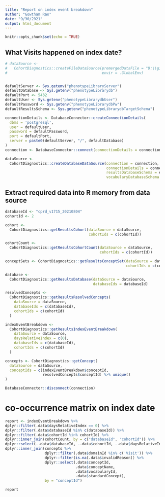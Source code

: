 ```yaml
---
title: "Report on index event breakdown"
author: "Gowtham Rao"
date: "9/30/2021"
output: html_document
---
```


```r
knitr::opts_chunk$set(echo = TRUE)
```

## What Visits happened on index date?


```r
# dataSource <-
#   CohortDiagnostics::createFileDataSource(premergedDataFile = "D:\\git\\github\\gowthamrao\\CohortDiagnostics\\CohortDiagnostics\\inst\\shiny\\DiagnosticsExplorer\\data\\PreMerged.RData",
#                                           envir = .GlobalEnv)


defaultServer <- Sys.getenv("phenotypeLibraryServer")
defaultDatabase <- Sys.getenv("phenotypeLibrarydb")
defaultPort <- 5432
defaultUser <- Sys.getenv("phenotypeLibrarydbUser")
defaultPassword <- Sys.getenv("phenotypeLibrarydbPw")
defaultResultsSchema <- Sys.getenv("phenotypeLibrarydbTargetSchema")

connectionDetails <- DatabaseConnector::createConnectionDetails(
  dbms = 'postgresql',
  user = defaultUser,
  password = defaultPassword,
  port = defaultPort,
  server = paste0(defaultServer, "/", defaultDatabase)
)
connection <- DatabaseConnector::connect(connectionDetails = connectionDetails)

dataSource <-
  CohortDiagnostics::createDatabaseDataSource(connection = connection,
                                              connectionDetails = connectionDetails, 
                                              resultsDatabaseSchema = defaultResultsSchema, 
                                              vocabularyDatabaseSchema = defaultResultsSchema)
```

## Extract required data into R memory from data source

```r

databaseId <- "cprd_v1715_20210804"
cohortId <- 2

cohort <-
  CohortDiagnostics::getResultsCohort(dataSource = dataSource, 
                                      cohortIds = c(cohortId))

cohortCount <- 
  CohortDiagnostics::getResultsCohortCount(dataSource = dataSource,
                                           cohortIds = c(cohortId))

conceptSets <- CohortDiagnostics::getResultsConceptSet(dataSource = dataSource,
                                                       cohortIds = c(cohortId))

database <-
  CohortDiagnostics::getResultsDatabase(dataSource = dataSource, 
                                        databaseIds = databaseId)

resolvedConcepts <-
  CohortDiagnostics::getResultsResolvedConcepts(
    dataSource = dataSource,
    databaseIds = c(databaseId),
    cohortIds = c(cohortId)
  )

indexEventBreakdown <-
  CohortDiagnostics::getResultsIndexEventBreakdown(
    dataSource = dataSource,
    daysRelativeIndex = c(0),
    databaseIds = c(databaseId),
    cohortIds = c(cohortId)
  )

concepts <- CohortDiagnostics::getConcept(
  dataSource = dataSource,
  conceptIds = c(indexEventBreakdown$conceptId,
                 resolvedConcepts$conceptId) %>% unique()
)

DatabaseConnector::disconnect(connection)
```

# co-occurrence matrix on index date

```r
report <- indexEventBreakdown %>% 
dplyr::filter(.data$daysRelativeIndex == 0) %>% 
dplyr::filter(.data$databaseId %in% c(databaseId)) %>% 
dplyr::filter(.data$cohortId %in% cohortId) %>% 
dplyr::inner_join(cohortCount, by = c("databaseId", "cohortId")) %>% 
dplyr::select(-.data$databaseId, -.data$cohortId, -.data$daysRelativeIndex) %>% 
dplyr::inner_join(concepts %>% 
                  dplyr::filter(.data$domainId %in% c('Visit')) %>% 
                  dplyr::filter(is.na(.data$invalidReason)) %>% 
                  dplyr::select(.data$conceptId, 
                                .data$conceptName,
                                .data$vocabularyId,
                                .data$standardConcept),
                  by = "conceptId")
```

```r
report
```
